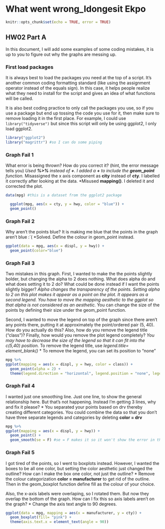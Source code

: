 # What went wrong_Idongesit Ekpo

```{r setup, include=TRUE}
knitr::opts_chunk$set(echo = TRUE, error = TRUE)
```

## HW02 Part A

In this document, I will add some examples of some coding mistakes, it is up to you to figure out why the graphs are messing up. 

### First load packages

It is always best to load the packages you need at the top of a script. It's another common coding formatting standard (like using the assignment operator instead of the equals sign). In this case, it helps people realize what they need to install for the script and gives an idea of what functions will be called. 

It is also best coding practice to only call the packages you use, so if you use a package but end up tossing the code you use for it, then make sure to remove loading it in the first place. For example, I could use `library("tidyverse")` but since this script will only be using ggplot2, I only load ggplot2.

```{r load libraries}
library("ggplot2")
library("magrittr") #so I can do some piping
```


### Graph Fail 1

What error is being thrown? How do you correct it? (hint, the error message tells you)
*Used __%>%__ instead of __+__. I added a __+__ to include the __geom_point__ function.
*Misassigned the x axis component as __city__ instead of __cty__. I labelled it correctly after looking at the data. 
*Misused __mapping()__. I deleted it and corrected the plot. 

```{r}
data(mpg) #this is a dataset from the ggplot2 package

  ggplot(mpg, aes(x = cty, y = hwy, color = "blue")) +
  geom_point()

```

### Graph Fail 2
Why aren't the points blue? It is making me blue that the points in the graph aren't blue :`(
*Solved. Define the colour in geom_point instead. 
```{r}
ggplot(data = mpg, aes(x = displ, y = hwy)) + 
  geom_point(color="blue")

```



### Graph Fail 3
Two mistakes in this graph. First, I wanted to make the the points slightly bolder, but changing the alpha to 2 does nothing. What does alpha do and what does setting it to 2 do? What could be done instead if I want the points slightly bigger? 
*Alpha changes the transparency of the points. Setting alpha to 2 on this plot makes it appear as a point on the plot. It appears as a second legend. You have to move the mapping aesthetic to the ggplot so that alpha is not considered as an aesthetic. 
*You can change the size of the points by defining their size under the geom_point function. 

Second, I wanted to move the legend on top of the graph since there aren't any points there, putting it at approximately the point/ordered pair (5, 40). How do you actually do this? Also, how do you remove the legend title ("class")? Finally, how would you remove the plot legend completely?
*You may have to decrease the size of the legend so that it can fit into the c(5,40) position.
* To remove the legend title, use _legend.title= element_blank()_
* To remove the legend, you can set its position to "none"

```{r}
mpg %>% 
ggplot(mapping = aes(x = displ, y = hwy, color = class)) + 
  geom_point(alpha = 2) + 
  theme(legend.direction = "horizontal", legend.position = "none", legend.title= element_blank())

```

### Graph Fail 4
I wanted just one smoothing line. Just one line, to show the general relationship here. But that's not happening. Instead I'm getting 3 lines, why and fix it please?
* You separated your points based on drv thereby creating different categories. You could combine the data so that you don't have three separate legends and categories by deleting __color = drv__

```{r}
mpg %>% 
ggplot(mapping = aes(x = displ, y = hwy)) + 
  geom_point() + 
  geom_smooth(se = F) #se = F makes it so it won't show the error in the line of fit
```

### Graph Fail 5
I got tired of the points, so I went to boxplots instead. However, I wanted the boxes to be all one color, but setting the color aesthetic just changed the outline? How can I make the box one color, not just the outline? 
* Remove the colour categorization __color = manufacturer__ to get rid of the outline. Then in the geom_boxplot function define fill as the colour of your choice. 

Also, the x-axis labels were overlaping, so I rotated them. But now they overlap the bottom of the graph. How can I fix this so axis labels aren't on the graph?
* Change the axis text angle to 90 degrees.

```{r}
ggplot(data = mpg, mapping = aes(x = manufacturer, y = cty)) + 
  geom_boxplot(fill= "pink") + 
  theme(axis.text.x = element_text(angle = 90))
```



